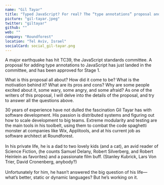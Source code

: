 ```yaml
---
name: "Gil Tayar"
title: "Typed JavaScript? For real? The “type annotations” proposal and what it’s all about"
picture: "gil-tayar.jpeg"
twitter: "giltayar"
github: ""
web: ""
company: "Roundforest"
location: "Tel Aviv, Israel"
socialCard: social_gil-tayar.png
---
```



<Youtube
  src="SdV9Xy0E4CM"
  title="Typed JavaScript? For real? The “type annotations” proposal and what it’s all about"
/>

<Flickr
  title="Gil Tayar at JSConf Budapest 2022"
  href="https://www.flickr.com/photos/jsconfbp/albums/72177720299692593"
  image="https://live.staticflickr.com/65535/52134974882_be12a4524d_c.jpg"
/>

A major earthquake has hit TC39, the JavaScript standards committee. A proposal for adding type annotations to
JavaScript has just landed in the committee, and has been approved for Stage 1.


What is this proposal all about?
How did it come to be? What is the motivation behind it? What are its pros and cons? Why are some people excited about it, some wary, some angry, and some afraid?
As one of the writers of this proposal, I will delve into the details of the proposal, and try to answer all the questions above.


<p>
  30 years of experience have not dulled the fascination Gil Tayar has with software development. His passion is distributed systems and figuring out how to scale development to big teams. Extreme modularity and testing are the main tools in his toolbelt, using them to combat the code spaghetti monster at companies like Wix, Applitools, and at his current job as software architect at Roundforest.
  <br /><br />
  In his private life, he is a dad to two lovely kids (and a cat), an avid reader of Science Fiction, (he counts Samuel Delany, Robert Silverberg, and Robert Heinlein as favorites) and a passionate film buff. (Stanley Kubrick, Lars Von Trier, David Cronenberg, anybody?)
<br /><br />
  Unfortunately for him, he hasn’t answered the big question of his life—what’s better, static or dynamic languages? But he’s working on it.
</p>
